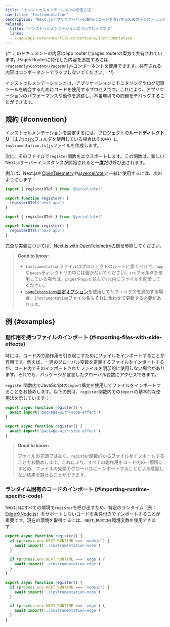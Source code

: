 ```yaml
---
title: 'インストゥルメンテーションの設定方法'
nav_title: 'Instrumentation'
description: 'Next.jsアプリでサーバー起動時にコードを実行するためのインストゥルメンテーションの使い方を学びます'
related:
  title: 'インストゥルメンテーションについてもっと学ぶ'
  links:
    - app/api-reference/file-conventions/instrumentation
---
```


{/* このドキュメントの内容はapp routerとpages routerの両方で共有されています。Pages Routerに特化した内容を追加するには、`<PagesOnly>Content</PagesOnly>`コンポーネントを使用できます。共有される内容はコンポーネントでラップしないでください。 */}

インストゥルメンテーションとは、アプリケーションにモニタリングやログ記録ツールを統合するためにコードを使用するプロセスです。これにより、アプリケーションのパフォーマンスや動作を追跡し、本番環境での問題をデバッグすることができます。

## 規約 {#convention}

インストゥルメンテーションを設定するには、プロジェクトの**ルートディレクトリ**（または[`src`](/docs/app/api-reference/file-conventions/src-folder)フォルダを使用している場合はその中）に`instrumentation.ts|js`ファイルを作成します。

次に、そのファイルで`register`関数をエクスポートします。この関数は、新しいNext.jsサーバーインスタンスが開始されると**一度だけ**呼び出されます。

例えば、Next.jsを[OpenTelemetry](https://opentelemetry.io/)や[@vercel/otel](https://vercel.com/docs/observability/otel-overview)と一緒に使用するには、次のようにします：

<Tabs>
<TabItem value="ts" label="TypeScript">

```ts title="instrumentation.ts" switcher
import { registerOTel } from '@vercel/otel'

export function register() {
  registerOTel('next-app')
}
```

</TabItem>
<TabItem value="js" label="JavaScript">

```js title="instrumentation.js" switcher
import { registerOTel } from '@vercel/otel'

export function register() {
  registerOTel('next-app')
}
```

</TabItem>
</Tabs>

完全な実装については、[Next.js with OpenTelemetryの例](https://github.com/vercel/next.js/tree/canary/examples/with-opentelemetry)を参照してください。

> **Good to know**:
>
> - `instrumentation`ファイルはプロジェクトのルートに置くべきで、`app`や`pages`ディレクトリの中には置かないでください。`src`フォルダを使用している場合は、`pages`や`app`と並んで`src`内にファイルを配置してください。
> - [`pageExtensions`設定オプション](/docs/app/api-reference/config/next-config-js/pageExtensions)を使用してサフィックスを追加する場合、`instrumentation`ファイル名もそれに合わせて更新する必要があります。

## 例 {#examples}

### 副作用を持つファイルのインポート {#importing-files-with-side-effects}

時には、コード内で副作用を引き起こすためにファイルをインポートすることが有用です。例えば、一連のグローバル変数を定義するファイルをインポートするが、コード内でそのインポートされたファイルを明示的に使用しない場合があります。それでも、パッケージが宣言したグローバル変数にアクセスできます。

`register`関数内でJavaScriptの`import`構文を使用してファイルをインポートすることをお勧めします。以下の例は、`register`関数内での`import`の基本的な使用法を示しています：

<Tabs>
<TabItem value="ts" label="TypeScript">

```ts title="instrumentation.ts" switcher
export async function register() {
  await import('package-with-side-effect')
}
```

</TabItem>
<TabItem value="js" label="JavaScript">

```js title="instrumentation.js" switcher
export async function register() {
  await import('package-with-side-effect')
}
```

</TabItem>
</Tabs>

> **Good to know:**
>
> ファイルの先頭ではなく、`register`関数内からファイルをインポートすることをお勧めします。これにより、すべての副作用をコード内の一箇所にまとめ、ファイルの先頭でグローバルにインポートすることによる意図しない結果を避けることができます。

### ランタイム固有のコードのインポート {#importing-runtime-specific-code}

Next.jsはすべての環境で`register`を呼び出すため、特定のランタイム（例：[EdgeやNode.js](/docs/app/building-your-application/rendering/edge-and-nodejs-runtimes)）をサポートしないコードを条件付きでインポートすることが重要です。現在の環境を取得するには、`NEXT_RUNTIME`環境変数を使用できます：

<Tabs>
<TabItem value="ts" label="TypeScript">

```ts title="instrumentation.ts" switcher
export async function register() {
  if (process.env.NEXT_RUNTIME === 'nodejs') {
    await import('./instrumentation-node')
  }

  if (process.env.NEXT_RUNTIME === 'edge') {
    await import('./instrumentation-edge')
  }
}
```

</TabItem>
<TabItem value="js" label="JavaScript">

```js title="instrumentation.js" switcher
export async function register() {
  if (process.env.NEXT_RUNTIME === 'nodejs') {
    await import('./instrumentation-node')
  }

  if (process.env.NEXT_RUNTIME === 'edge') {
    await import('./instrumentation-edge')
  }
}
```

</TabItem>
</Tabs>
